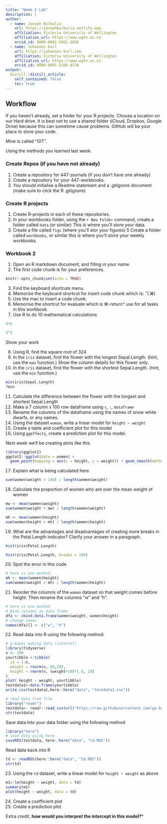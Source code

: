 ```yaml
---
title: "Week 2 Lab"
description: |
author:
  - name: Joseph Bulbulia
    url: https://josephbulbulia.netlify.app
    affiliation: Victoria University of Wellington
    affiliation_url: https://www.wgtn.ac.nz
    orcid_id: 0000-0002-5861-2056
  - name: Johannes Karl 
    url: https://johannes-karl.com
    affiliation: Victoria University of Wellington
    affiliation_url: https://www.wgtn.ac.nz
    orcid_id: 0000-0001-5166-0728
output:
  distill::distill_article:
    self_contained: false
    toc: true
---
```



## Workflow

If you haven't already, set a folder for your R projects. Choose a location on our Hard drive. It is best *not* to use a shared folder (iCloud, Dropbox, Google Drive) because this can sometime cause problems. GitHub will be your place to store your code. 

Mine is called "GIT".


Using the methods you learned last week:

### Create Repos (if you have not already)

  1. Create a repository for 447-journals (if you don't have one already)
  2. Create a repository for your 447-workbooks. 
  3. You should initialise a Readme statement and a .gitignore document (make sure to click the R .gitignore) 


### Create R projects

  1. Create R-projects in each of these repositories.
  2. In your workbooks folder, using the `+ New Folder` command, create a folder called `data` (or similar) This is where you'll store your data.
  4. Create a file called `figs` (where you'll stor your figures)
  5 Create a folder called `workbooks`, or similar this is where you'll store your weekly workbooks. 
  
### Workbook 2

  1. Open an R markdown document, and filling in your name
  2. The first code chunk is for your preferences. 


```r
knitr::opts_chunk$set(echo = TRUE)
```

  3. Find the keyboard shortcuts menu. 
  4. Memorise the keyboard shortcut for insert code chunk which is: ⌥⌘I
  5. Use the mac to insert a code chunk. 
  6. Memorise the shortcut for evaluate which is ⌘-return^  use for all tasks in this workbook. 
  7. Use R to do 10 mathematical calculations 
  
```r
4+5
```

```r
3^3
```



Show your work 



  8. Using R, find the square root of 324
  9. In the `iris` dataset, find the flower with the longest Sepal.Length. (hint, use the `max` function.)  Show the column details for this flower only. 
  10. In the `iris` dataset, find the flower with the shortest Sepal.Length. (hint, use the `min` function.)
```r
min(iris$Sepal.Length)
?min
```
  
  
  11. Calculate the difference between the flower with the longest and shortest Sepal.Length
  12. Make a 7 column  x  100 row dataframe using `c`, `:`, `dataframe`
  13. Rename the columns of the dataframe using the names of snow white dwarfs, or any names.
  14. Using the dataset `woman`, write a linear model for `height ~ weight`
  15. Create a table and coefficient plot for this model
  16. Using `ggeffects`, create a prediction plot for this model.

<aside>
Next week we'll be creating plots like this
```r
library(ggplot2)
ggplot2::ggplot(data = women) + 
  geom_point(mapping = aes(x = height, y = weight)) + geom_smooth(method = lm, aes(x = height, y = weight)) + theme_classic() 
```
</aside>


  17.  Explain what is being calculated here

```r
sum(women$weight > 140) / length(women$weight)
```
   
  18. Calculate the proportion of women who are over the mean weight of women

```r
mw <- mean(women$weight)
sum(women$weight > mw) / length(women$weight)
```
  
```r
mh <- mean(women$height)
sum(women$height > mh) / length(women$height)
```


  19. What are the advantages and disadvantages of creating more breaks in the Petal.Length indicator?  Clarify your answer in a paragraph. 

```r
hist(iris$Petal.Length)
```

```r
hist(iris$Petal.Length, breaks = 100)
```

  20. Spot the error in this code
  
```r
# here is one method. 
mh <- mean(women$height)
sum(women$weight > mh) / length(women$height)
```

  21. Reorder the columns of the `woman` dataset so that weight comes before height. Then rename the columns "w" and "h". 

```r
# here is one method
# Bind columns as data frame
dfa <- cbind.data.frame(women$weight, women$height)
# change names
names(dfa)[] <- c("w", "h")

```

  22.  Read data into R using the following method:
  

```r

# g-bayes making data (internal)
library(tidyverse)
n <- 100
yourtibble <-tibble(
  id = 1:n, 
  weight = rnorm(n, 80,20), 
  height = rnorm(n, (weight+10)*1.8, 10)
)
plot( height ~ weight, yourtibble)
testdata1<-data.frame(yourtibble)
write_csv(testdata1,here::here("data", "testdata1.csv"))
```


```r
# read data from file
library("readr")
testdata<- readr::read_csv(url("https://raw.githubusercontent.com/go-bayes/psych-447/main/data/testdata1.csv"))
str(testdata)
```

   Save data into your data folder using the following method
   
```r
library("here")
# save data using here
saveRDS(testdata, here::here("data", "td.RDS"))
```
   
   Read data back into R
   
```r
td <- readRDS(here::here("data", "td.RDS"))
str(td)
```

  23. Using the `td` dataset, write a linear model for `height ~ weight` as above

```r
m1<-lm(height ~ weight, data = td)
summary(m1)
plot(height ~ weight, data = td)
```

  24. Create a coefficient plot
  25. Create a prediction plot
  
Extra credit, **how would you interpret the intercept in this model?***



  
  




